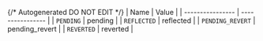 {/* Autogenerated DO NOT EDIT  */}
| Name             | Value            |
| ---------------- | ---------------- |
| `PENDING`        | pending          |
| `REFLECTED`      | reflected        |
| `PENDING_REVERT` | pending_revert   |
| `REVERTED`       | reverted         |